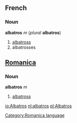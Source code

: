 ==French==
===Noun===
'''albatros''' ''m'' (''plural'' '''albatros''')

#[[albatross]]
#albatrosses

==[[Romanica]]==
[[Category:Romanica language]]
===Noun===
'''albatros''' ''m''
#[[albatross]]

[[io:Albatros]]
[[nl:albatros]]
[[pl:Albatros]]